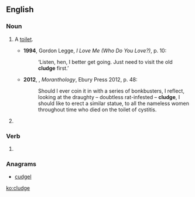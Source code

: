 ==English==

===Noun===
{{en-noun}}

# {{context|slang|UK|_|dialectal|lang=en}} A [[toilet]].
#*'''1994''', Gordon Legge, ''I Love Me (Who Do You Love?)'', p. 10:
#*:‘Listen, hen, I better get going. Just need to visit the old '''cludge''' first.’
#*'''2012''', {{w|Caitlin Moran}}, ''Moranthology'', Ebury Press 2012, p. 48:
#*:Should I ever coin it in with a series of bonkbusters, I reflect, looking at the draughty – doubtless rat-infested – '''cludge''', I should like to erect a similar statue, to all the nameless women throughout time who died on the toilet of cystitis.
# {{alternative form of|kludge}}

===Verb===
{{en-verb|cludges|cludged|cludged|cludging}}

# {{alternative form of|kludge}}

===Anagrams===
* [[cudgel#English|cudgel]]

[[ko:cludge]]